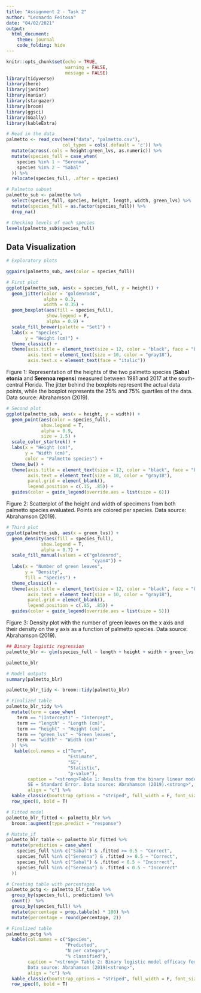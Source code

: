 ```yaml
---
title: "Assignment 2 - Task 2"
author: "Leonardo Feitosa"
date: "04/02/2021"
output: 
  html_document:
    theme: journal
    code_folding: hide
---
```


```r
knitr::opts_chunk$set(echo = TRUE,
                      warning = FALSE,
                      message = FALSE)
library(tidyverse)
library(here)
library(janitor)
library(naniar)
library(stargazer)
library(broom)
library(ggsci)
library(GGally)
library(kableExtra)
```




```r
# Read in the data
palmetto <- read_csv(here("data", "palmetto.csv"), 
                     col_types = cols(.default = 'c')) %>% 
  mutate(across(.cols = height:green_lvs, as.numeric)) %>% 
  mutate(species_full = case_when(
    species %in% 1 ~ "Serenoa",
    species %in% 2 ~ "Sabal"
  )) %>% 
  relocate(species_full, .after = species)

# Palmetto subset
palmetto_sub <- palmetto %>% 
  select(species_full, species, height, length, width, green_lvs) %>% 
  mutate(species_full = as.factor(species_full)) %>% 
  drop_na()

# Checking levels of each species
levels(palmetto_sub$species_full)
```



## Data Visualization

```r
# Exploratory plots

ggpairs(palmetto_sub, aes(color = species_full))
```

```r
# First plot
ggplot(palmetto_sub, aes(x = species_full, y = height)) +
  geom_jitter(color = "goldenrod4",
              alpha = 0.3,
              width = 0.35) +
  geom_boxplot(aes(fill = species_full),
               show.legend = F,
               alpha = 0.9) +
  scale_fill_brewer(palette = "Set1") +
  labs(x = "Species",
       y = "Height (cm)") +
  theme_classic() +
  theme(axis.title = element_text(size = 12, color = "black", face = "bold"),
        axis.text = element_text(size = 10, color = "gray18"),
        axis.text.x = element_text(face = "italic"))
```

Figure 1: Representation of the heights of the two palmetto species (**Sabal etonia** and **Serenoa repens**) measured between 1981 and 2017 at the south-central Florida. The jitter behind the boxplots represent the actual data points, while the boxplot represents the 25% and 75% quartiles of the data. Data source: Abrahamson (2019).

```r
# Second plot
ggplot(palmetto_sub, aes(x = height, y = width)) +
  geom_point(aes(color = species_full),
             show.legend = T,
             alpha = 0.9,
             size = 1.5) +
  scale_color_startrek() +
  labs(x = "Height (cm)",
       y = "Width (cm)",
       color = "Palmetto species") +
  theme_bw() +
  theme(axis.title = element_text(size = 12, color = "black", face = "bold"),
        axis.text = element_text(size = 10, color = "gray18"),
        panel.grid = element_blank(),
        legend.position = c(.15, .85)) +
  guides(color = guide_legend(override.aes = list(size = 6)))
```

Figure 2: Scatterplot of the height and width of specimens from both palmetto species evaluated. Points are colored per species. Data source: Abrahamson (2019).

```r
# Third plot
ggplot(palmetto_sub, aes(x = green_lvs)) +
  geom_density(aes(fill = species_full),
             show.legend = T,
             alpha = 0.7) +
  scale_fill_manual(values = c("goldenrod",
                                "cyan4")) +
  labs(x = "Number of green leaves",
       y = "Density",
       fill = "Species") +
  theme_classic() +
  theme(axis.title = element_text(size = 12, color = "black", face = "bold"),
        axis.text = element_text(size = 10, color = "gray18"),
        panel.grid = element_blank(),
        legend.position = c(.85, .85)) +
  guides(color = guide_legend(override.aes = list(size = 5)))
```

Figure 3: Density plot with the number of green leaves on the x axis and their density on the y axis as a function of palmetto species. Data source: Abrahamson (2019).


```r
## Binary logistic regression
palmetto_blr <- glm(species_full ~ length + height + width + green_lvs, data = palmetto_sub, family = "binomial")

palmetto_blr

# Model outputs
summary(palmetto_blr)

palmetto_blr_tidy <- broom::tidy(palmetto_blr) 

```

```r
# Finalized table
palmetto_blr_tidy %>%
  mutate(term = case_when(
    term == "(Intercept)" ~ "Intercept",
    term == "length" ~ "Length (cm)",
    term == "height" ~ "Height (cm)",
    term == "green_lvs" ~ "Green leaves",
    term == "width" ~ "Width (cm)"
  )) %>% 
   kable(col.names = c("Term",
                       "Estimate",
                       "SE",
                       "Statistic",
                       "p-value"),
        caption = "<strong>Table 1: Results from the binary linear model on palmetto species.
        SE = Standard Error. Data source: Abrahamson (2019).<strong>",
        align = "c") %>% 
  kable_classic(bootstrap_options = "striped", full_width = F, font_size = 18) %>% 
  row_spec(0, bold = T)
```




```r
# Fitted model
palmetto_blr_fitted <- palmetto_blr %>% 
  broom::augment(type.predict = "response")

# Mutate_if
palmetto_blr_table <- palmetto_blr_fitted %>% 
  mutate(prediction = case_when(
    species_full %in% c("Sabal") & .fitted >= 0.5 ~ "Correct",
    species_full %in% c("Serenoa") & .fitted >= 0.5 ~ "Correct",
    species_full %in% c("Sabal") & .fitted < 0.5 ~ "Incorrect",
    species_full %in% c("Serenoa") & .fitted < 0.5 ~ "Incorrect"
  )) 

# Creating table with percentages
palmetto_pctg <- palmetto_blr_table %>% 
  group_by(species_full, prediction) %>% 
  count()  %>% 
  group_by(species_full) %>% 
  mutate(percentage = prop.table(n) * 100) %>% 
  mutate(percentage = round(percentage, 2))

# Finalized table
palmetto_pctg %>%  
  kable(col.names = c("Species",
                      "Predicted",
                      "N per category",
                      "% classified"),
        caption = "<strong> Table 2: Binary logistic model efficacy for classifying Palmetto species. 
        Data source: Abrahamson (2019)<strong>",
        align = "c") %>% 
  kable_classic(bootstrap_options = "striped", full_width = F, font_size = 18) %>% 
  row_spec(0, bold = T)
```


























